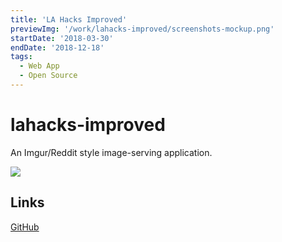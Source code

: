 ```yaml
---
title: 'LA Hacks Improved'
previewImg: '/work/lahacks-improved/screenshots-mockup.png'
startDate: '2018-03-30'
endDate: '2018-12-18'
tags:
  - Web App
  - Open Source
---
```


# lahacks-improved

An Imgur/Reddit style image-serving application.

<img src={previewImg} />

## Links

[GitHub](https://github.com/DamSenViet/lahacks-improved)

